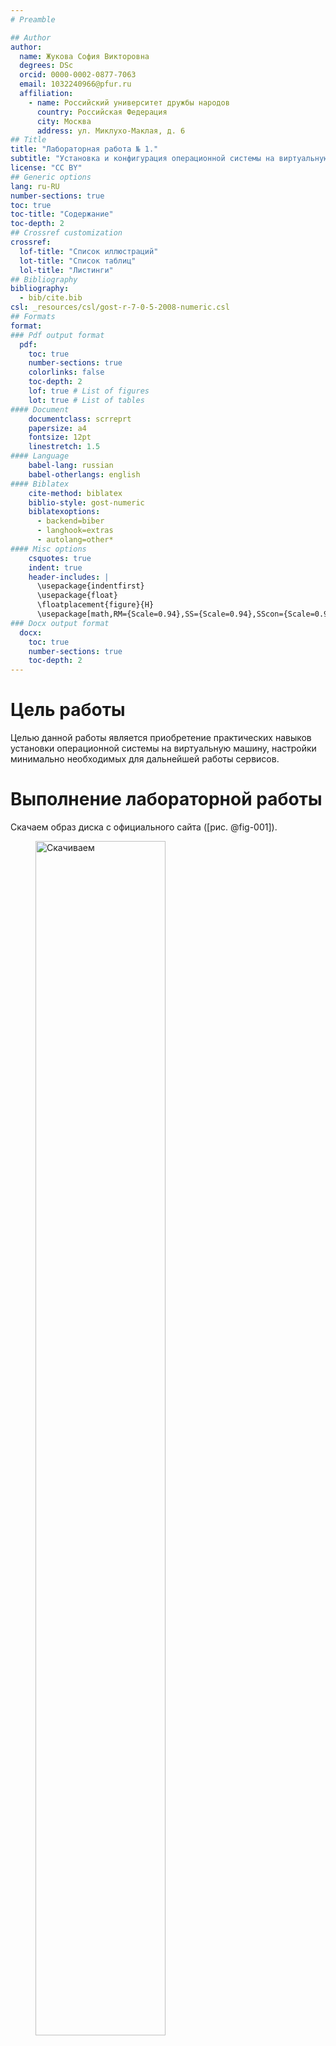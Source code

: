 ```yaml
---
# Preamble

## Author
author:
  name: Жукова София Викторовна
  degrees: DSc
  orcid: 0000-0002-0877-7063
  email: 1032240966@pfur.ru
  affiliation:
    - name: Российский университет дружбы народов
      country: Российская Федерация
      city: Москва
      address: ул. Миклухо-Маклая, д. 6
## Title
title: "Лабораторная работа № 1."
subtitle: "Установка и конфигурация операционной системы на виртуальную машину"
license: "CC BY"
## Generic options
lang: ru-RU
number-sections: true
toc: true
toc-title: "Содержание"
toc-depth: 2
## Crossref customization
crossref:
  lof-title: "Список иллюстраций"
  lot-title: "Список таблиц"
  lol-title: "Листинги"
## Bibliography
bibliography:
  - bib/cite.bib
csl: _resources/csl/gost-r-7-0-5-2008-numeric.csl
## Formats
format:
### Pdf output format
  pdf:
    toc: true
    number-sections: true
    colorlinks: false
    toc-depth: 2
    lof: true # List of figures
    lot: true # List of tables
#### Document
    documentclass: scrreprt
    papersize: a4
    fontsize: 12pt
    linestretch: 1.5
#### Language
    babel-lang: russian
    babel-otherlangs: english
#### Biblatex
    cite-method: biblatex
    biblio-style: gost-numeric
    biblatexoptions:
      - backend=biber
      - langhook=extras
      - autolang=other*
#### Misc options
    csquotes: true
    indent: true
    header-includes: |
      \usepackage{indentfirst}
      \usepackage{float}
      \floatplacement{figure}{H}
      \usepackage[math,RM={Scale=0.94},SS={Scale=0.94},SScon={Scale=0.94},TT={Scale=MatchLowercase,FakeStretch=0.9},DefaultFeatures={Ligatures=Common}]{plex-otf}
### Docx output format
  docx:
    toc: true
    number-sections: true
    toc-depth: 2
---
```


# Цель работы

Целью данной работы является приобретение практических навыков установки операционной системы на виртуальную машину, настройки минимально необходимых для
дальнейшей работы сервисов.


# Выполнение лабораторной работы

Скачаем образ диска с официального сайта ([рис. @fig-001]).

![Скачиваем](image/1.png){#fig-001 width=70%}

Устанавливаем linux rocky на виртуальную машину ([рис. @fig-002]).

![Выбираем язык](image/2.png){#fig-002 width=70%}

 ([рис. @fig-003]).

![Выбираем Место установки](image/3.png){#fig-003 width=70%}

 ([рис. @fig-004]).

![Отключим KDUMP](image/4.png){#fig-004 width=70%}

Включим сетевое соединение и в качестве имени узла укажем user.localdomai ([рис. @fig-005]).

![svzhukova.localdomain](image/5.png){#fig-005 width=70%}

Войдем в ОС под заданной вами при установке учётной записью.В терминале
виртуальной машины подключим образ диска дополнений гостевой ОС ([рис. @fig-006]).

![Подключим](image/6.png){#fig-006 width=70%}

## Домашнее задание

Дождемся загрузки графического окружения и откроем терминал. В окне терминала проанализируем последовательность загрузки системы, выполнив команду dmesg.
 ([рис. @fig-007]).

![dmesg | less](image/7.png){#fig-007 width=70%}

Получим следующую информацию.

Версия ядра Linux (Linux version). ([рис. @fig-008]).

![version](image/8.png){#fig-008 width=70%}

Частота процессора (Detected Mhz processor). ([рис. @fig-009]).

![processor](image/9.png){#fig-009 width=70%}

Модель процессора (CPU0). ([рис. @fig-010]).

![CPU0](image/10.png){#fig-010 width=70%}

Объем доступной оперативной памяти (Memory available). ([рис. @fig-011]).

![available](image/11.png){#fig-011 width=70%}

Тип обнаруженного гипервизора (Hypervisor detected). ([рис. @fig-012]).

![Hypervisor](image/12.png){#fig-012 width=70%}

Тип файловой системы корневого раздела.. (filesystem). ([рис. @fig-013]).

![filesystem](image/13.png){#fig-013 width=70%}

 Последовательность монтирования файловых систем: сначала dm0, потом vda2
 
# Выводы

Мы приобрели практические навыки установки операционной системы на виртуальную машину, настроили минимально необходимые для дальнейшей работы сервисы.

## Контрольные вопросы

1. **Команды терминала и примеры:**

   - **Получение справки по команде:** `man <команда>`, например, `man ls`.
   - **Перемещение по файловой системе:** `cd <путь_к_каталогу>`, например, `cd /home/user/Documents`.
   - **Просмотр содержимого каталога:** `ls [опции]`, например, `ls -l`.
   - **Определение объёма каталога:** `du -sh <каталог>`, например, `du -sh /home/user`.
   - **Создание / удаление каталогов / файлов:**
     - Создание: `mkdir <каталог>`, например, `mkdir new_folder`.
     - Удаление: `rm <файл>`, например, `rm file.txt`.
     - Удаление пустого каталога: `rmdir <каталог>`.
   - **Задание прав:** `chmod <права> <файл/каталог>`, например, `chmod 755 script.sh`.
   - **Просмотр истории команд:** `history`.

2. **Информация в учётной записи пользователя:** Она содержит имя пользователя, UID, GID, домашний каталог и оболочку. Команды для просмотра: `id`, `whoami`, `cat /etc/passwd`.

3. **Что такое файловая система?** Это структура, управляемая данными на дисках. Примеры: ext4 (для Linux), Btrfs (с поддержкой снапшотов), NTFS (Windows).

4. **Просмотр смонтированных файловых систем:** Используйте команды `df -h` или `mount`.

5. **Удаление зависшего процесса:** Используйте `kill <PID>`, а если не реагирует, `kill -9 <PID>` для принудительного завершения.


